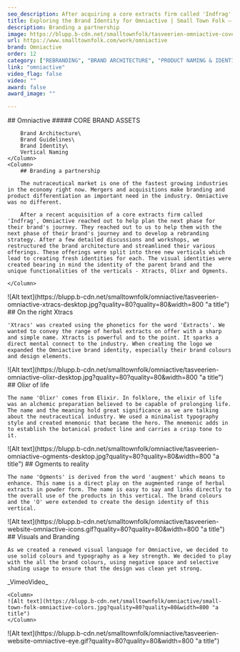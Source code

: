 ```yaml
---
seo_description: After acquiring a core extracts firm called 'Indfrag',  Omniactive reached out to us to help them with the next phase of their brand's journey and to develop a rebranding strategy.
title: Exploring the Brand Identity for Omniactive | Small Town Folk — Small Town Folk
description: Branding a partnership 
image: https://blupp.b-cdn.net/smalltownfolk/tasveerien-omniactive-cover-desktop-02.jpg?quality=80
url: https://www.smalltownfolk.com/work/omniactive
brand: Omniactive   
order: 12
category: ["REBRANDING", "BRAND ARCHITECTURE", "PRODUCT NAMING & IDENTITY"]
link: "omniactive"
video_flag: false
video: ""
award: false
award_image: ""

---
```


<Column2>
    <Column>
        ## Omniactive
        ##### CORE BRAND ASSETS

        Brand Architecture\
        Brand Guidelines\
        Brand Identity\
        Vertical Naming
    </Column>
    <Column>  
        ## Branding a partnership  
        
        The nutraceutical market is one of the fastest growing industries in the economy right now. Mergers and acquisitions make branding and product differentiation an important need in the industry. Omniactive was no different. 

        After a recent acquisition of a core extracts firm called 'Indfrag', Omniactive reached out to help plan the next phase for their brand's journey. They reached out to us to help them with the next phase of their brand's journey and to develop a rebranding strategy. After a few detailed discussions and workshops, we restructured the brand architecture and streamlined their various offerings. These offerings were split into three new verticals which lead to creating fresh identities for each. The visual identities were created bearing in mind the identity of the parent brand and the unique functionalities of the verticals - Xtracts, Olixr and Ogments.

    </Column>
</Column2>

<Column>
    ![Alt text](https://blupp.b-cdn.net/smalltownfolk/omniactive/tasveerien-omniactive-xtracs-desktop.jpg?quality=80?quality=80&width=800 "a title")
</Column>

<Column>
    ## On the right Xtracs

    'Xtracs' was created using the phonetics for the word 'Extracts'. We wanted to convey the range of herbal extracts on offer with a sharp and simple name. Xtracts is powerful and to the point. It sparks a direct mental connect to the industry. When creating the logo we expanded the Omniactive brand identity, especially their brand colours and design elements. 
</Column>

<Column>
    ![Alt text](https://blupp.b-cdn.net/smalltownfolk/omniactive/tasveerien-omniactive-olixr-desktop.jpg?quality=80?quality=80&width=800 "a title")
</Column>

<Column>
    ## Olixr of life

    The name 'Olixr' comes from Elixir. In folklore, the elixir of life was an alchemic preparation believed to be capable of prolonging life. The name and the meaning hold great significance as we are talking about the neutraceutical industry. We used a minimalist typography style and created mnemonic that became the hero. The mnemonic adds in to establish the botanical product line and carries a crisp tone to it. 
</Column>

<Column>
    ![Alt text](https://blupp.b-cdn.net/smalltownfolk/omniactive/tasveerien-omniactive-ogments-desktop.jpg?quality=80?quality=80&width=800 "a title")
</Column>

<Column>
    ## Ogments to reality

    The name 'Ogments' is derived from the word 'augment' which means to enhance. This name is a direct play on the augmented range of herbal extracts in powder form. The name is easy to say and links directly to the overall use of the products in this vertical. The brand colours and the 'O' were extended to create the design identity of this vertical.
</Column>

<Column>
    ![Alt text](https://blupp.b-cdn.net/smalltownfolk/omniactive/tasveerien-website-omniactive-icons.gif?quality=80?quality=80&width=800 "a title")
</Column>

<Column>
    ## Visuals and Branding

    As we created a renewed visual language for Omniactive, we decided to use solid colours and typography as a key strength. We decided to play with the all the brand colours, using negative space and selective shading usage to ensure that the design was clean yet strong. 
</Column>

<Column2>
    <Column>
        <div class="bg-zinc-200 flex justify-center items-center">_VimeoVideo_</div>
    </Column>

    <Column>
    ![Alt text](https://blupp.b-cdn.net/smalltownfolk/omniactive/small-town-folk-omniactive-colors.jpg?quality=80?quality=80&width=800 "a title")
    </Column>
</Column2>

<Column>
    ![Alt text](https://blupp.b-cdn.net/smalltownfolk/omniactive/tasveerien-website-omniactive-eye.gif?quality=80?quality=80&width=800 "a title")
</Column>
